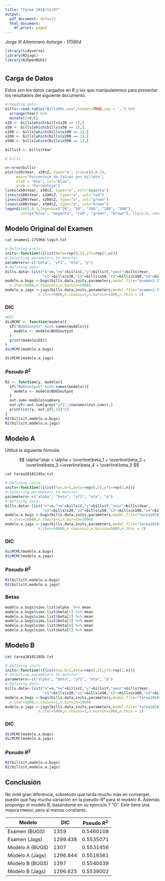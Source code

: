 ```yaml
---
title: "Tarea 2018/11/07"
output:
  pdf_document: default
  html_document:
    df_print: paged
---
```


_Jorge III Altamirano Astorga - 175904_

```r
library(tidyverse)
library(R2jags)
library(R2OpenBUGS)
```

# {.tabset}

## Carga de Datos

Estos son los datos cargados en R y los que manipularemos para presentar los resultados del siguiente documento.

```r
#-Reading data-
bills<-read.table("BillsMXc.csv",header=TRUE,sep = ',') %>% 
  arrange(Year) %>%
  mutate(Z=Y/C)
x20 <- bills[which(bills$x20 == 1),]
x50 <- bills[which(bills$x50 == 1),]
x100 <- bills[which(bills$x100 == 1),]
x200 <- bills[which(bills$x200 == 1),]
x500 <- bills[which(bills$x500 == 1),]

bills$X <- bills$Year

# bills
```

```r
n<-nrow(bills)
plot(x20$Year, x20$Z, type="o", ylim=c(0,0.1), 
     main="Porcentaje de falsos por billete",
     xlab = "Año", col="blue",
     ylab = "Porcentaje")
lines(x50$Year, x50$Z, type="o", col="magenta")
lines(x100$Year, x100$Z, type="o", col="red")
lines(x200$Year, x200$Z, type="o", col="green")
lines(x500$Year, x500$Z, type="o", col="brown")
legend(2002,0.1,legend=c("20", "50", "100", "200", "500"),
       col=c("blue", "magenta", "red", "green", "brown"), lty=1:5, cex=1)
```

## Modelo Original del Examen 

```bash
cat examen1-175904-logit.txt
```

```r
#-Defining inits-
inits<-function(){list(beta=rep(0,5),yf1=rep(1,n))}
#-Selecting parameters to monitor-
parameters<-c("beta", "yf1", "eta", "p")
#-Defining data-
bills.data<-list("n"=n,"ne"=bills$C,"y"=bills$Y,"year"=bills$Year,
                 "x1"=bills$x20,"x2"=bills$x50,"x3"=bills$x100,"x4"=bills$x200,"x5"=bills$x500)
modelo.a.bugs <-bugs(bills.data,inits,parameters,model.file="examen1-175904-logit.txt",
  n.iter=5000,n.chains=1,n.burnin=1000)
modelo.a.jags <-jags(bills.data,inits,parameters,model.file="examen1-175904-logit.txt",
               n.iter=5000,n.chains=1,n.burnin=1000,n.thin = 2)
```

### DIC

```r
#DIC
dicMCMC <- function(modelo){
  if("BUGSoutput" %in% names(modelo)){
    modelo <- modelo$BUGSoutput
  }
  print(modelo$DIC)
}
dicMCMC(modelo.a.bugs)
```

```r
dicMCMC(modelo.a.jags)
```


### $Pseudo\ R^2$

```r
R2 <- function(y, modelo){
  if("BUGSoutput" %in% names(modelo)){
    modelo <- modelo$BUGSoutput
  }
  out.sum<-modelo$summary
  out.yf<-out.sum[grep("yf1",rownames(out.sum)),]
  print(cor(y, out.yf[,1])^2)
}
R2(bills$Y,modelo.a.bugs)
R2(bills$Y,modelo.a.jags)
```


## Modelo A 

Utilicé la siguiente fórmula:

$$
\alpha^\star = \alpha + \overline\beta_1 + \overline\beta_2 + \overline\beta_3 +\overline\beta_4 + \overline\beta_5
$$


```bash
cat tarea20181105a.txt
```


```r
#-Defining inits-
inits<-function(){list(tau.b=1,beta=rep(0,5),yf1=rep(1,n))}
#-Selecting parameters to monitor-
parameters<-c("alpha", "beta", "yf1", "eta", "p")
#-Defining data-
bills.data<-list("n"=n,"ne"=bills$C,"y"=bills$Y,"year"=bills$Year,
                 "x1"=bills$x20,"x2"=bills$x50,"x3"=bills$x100,"x4"=bills$x200,"x5"=bills$x500)
modelo.a.bugs <-bugs(bills.data,inits,parameters,model.file="tarea20181105a.txt",
  n.iter=20000,n.chains=1,n.burnin=2000)
modelo.a.jags <-jags(bills.data,inits,parameters,model.file="tarea20181105a.txt",
               n.iter=50000,n.chains=2,n.burnin=5000,n.thin = 2)
```

### DIC

```r
dicMCMC(modelo.a.bugs)
dicMCMC(modelo.a.jags)
```


### $Pseudo\ R^2$

```r
R2(bills$Y,modelo.a.bugs)
R2(bills$Y,modelo.a.jags)
```

### Betas

```r
modelo.a.bugs$sims.list$alpha  %>% mean
modelo.a.bugs$sims.list$beta[1] %>% mean
modelo.a.bugs$sims.list$beta[2] %>% mean
modelo.a.bugs$sims.list$beta[3] %>% mean
modelo.a.bugs$sims.list$beta[4] %>% mean
modelo.a.bugs$sims.list$beta[5] %>% mean
```


## Modelo B

```bash
cat tarea20181105b.txt
```


```r
#-Defining inits-
inits<-function(){list(tau.b=1,beta=rep(0,5),yf1=rep(1,n))}
#-Selecting parameters to monitor-
parameters<-c("alpha", "beta", "yf1", "eta", "p")
#-Defining data-
bills.data<-list("n"=n,"ne"=bills$C,"y"=bills$Y,"year"=bills$Year,
                 "x1"=bills$x20,"x2"=bills$x50,"x3"=bills$x100,"x4"=bills$x200,"x5"=bills$x500)
modelo.a.bugs <-bugs(bills.data,inits,parameters,model.file="tarea20181105b.txt",
  n.iter=5000,n.chains=1,n.burnin=1000)
modelo.a.jags <-jags(bills.data,inits,parameters,model.file="tarea20181105b.txt",
               n.iter=5000,n.chains=1,n.burnin=1000,n.thin = 2)
```

### DIC

```r
dicMCMC(modelo.a.bugs)
dicMCMC(modelo.a.jags)
```


### $Pseudo\ R^2$

```r
R2(bills$Y,modelo.a.bugs)
R2(bills$Y,modelo.a.jags)
```

## Conclusión

No noté gran diferencia, sobretodo que tarda mucho más en converger, puesto que hay mucha variación en la pseudo-R² para el modelo A. Además propongo el modelo B, basándome en su ejercicio 7 "O". Este tiene una mejora menor, pero al menos constante.

Modelo | DIC | Pseudo $R^2$ 
------ | --- | ----------------
Examen (BUGS) | 1359 | 0.5460108 
Examen (Jags) | 1299.438 | 0.5535071 
Modelo A (BUGS) | 1307 | 0.5531456
Modelo A (Jags) | 1296.844 | 0.5516561
Modelo B (BUGS) | 1297 | 0.5540039  
Modelo B (Jags) | 1296.625 | 0.5539002  